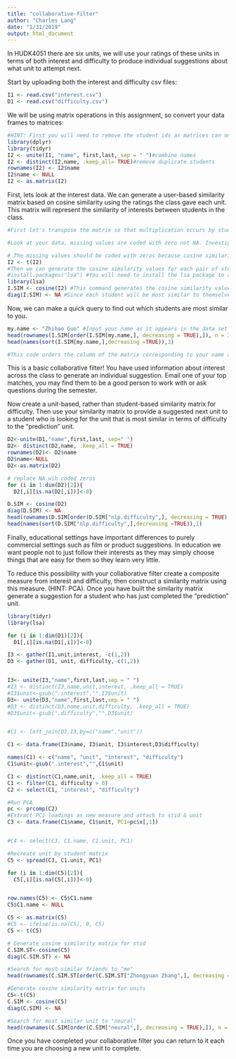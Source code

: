 ```yaml
---
title: "collaborative-filter"
author: "Charles Lang"
date: "1/31/2019"
output: html_document
---
```


In HUDK4051 there are six units, we will use your ratings of these units in terms of both interest and difficulty to produce individual suggestions about what unit to attempt next.

Start by uploading both the interest and difficulty csv files:
```r
I1 <- read.csv("interest.csv")
D1 <- read.csv("difficulty.csv")
```

We will be using matrix operations in this assignment, so convert your data frames to matrices:
```r
#HINT: First you will need to remove the student ids as matrices can only contain one data type. You will then need to rename your row names with the student ids.
library(dplyr)
library(tidyr)
I2 <- unite(I1, "name", first,last, sep = " ")#combine names
I2 <- distinct(I2,name, .keep_all= TRUE)#remove duplicate students
rownames(I2) <- I2$name
I2$name <- NULL
I2 <- as.matrix(I2)


```

First, lets look at the interest data. We can generate a user-based similarity matrix based on cosine similarity using the ratings the class gave each unit. This matrix will represent the similarity of interests between students in the class.
```r
#First let's transpose the matrix so that multiplication occurs by students rather than units.

#Look at your data, missing values are coded with zero not NA. Investigate cosine similarity and decide whether your missing values should be coded with zeros or NAs. Explain your choice.

# The missing values should be coded with zeros because cosine similarity will also need those to be calculated
I2 <- t(I2)
#Then we can generate the cosine similarity values for each pair of students
#install.packages("lsa") #You will need to install the lsa package to access the cosine command.
library(lsa)
I.SIM <- cosine(I2) #This command generates the cosine similarity values as a new matrix. Click on I.SIM in the Global Environment pane to see what it looks like.
diag(I.SIM) <- NA #Since each student will be most similar to themselves we want to remove that information
```

Now, we can make a quick query to find out which students are most similar to you. 
```r
my.name <- "Zhihao Guo" #Input your name as it appears in the data set
head(rownames(I.SIM[order(I.SIM[my.name,], decreasing = TRUE),]), n = 3) 
head(names(sort(I.SIM[my.name,],decreasing =TRUE)),3)

#This code orders the column of the matrix corresponding to your name according to similarity and returns the top two UNI ids for the students who's interests are most similar to yours

```

This is a basic collaborative filter! You have used information about interest across the class to generate an individual suggestion. Email one of your top matches, you may find them to be a good person to work with or ask questions during the semester.

Now create a unit-based, rather than student-based similarity matrix for difficulty. Then use your similarity matrix to provide a suggested next unit to a student who is looking for the unit that is most similar in terms of difficulty to the "prediction" unit. 
```r
D2<-unite(D1,"name",first,last, sep=" ")
D2<- distinct(D2,name, .keep_all = TRUE)
rownames(D2)<- D2$name
D2$name<-NULL
D2<-as.matrix(D2)

# replace NA wih coded zeros
for (i in 1:dim(D2)[2]){
  D2[,i][is.na(D2[,i])]<-0}

D.SIM <- cosine(D2)
diag(D.SIM) <- NA
head(rownames(D.SIM[order(D.SIM["nlp.difficulty",], decreasing = TRUE),]), n = 1) 
head(names(sort(D.SIM["nlp.difficulty",],decreasing =TRUE)),1)
```

Finally, educational settings have important differences to purely commercial settings such as film or product suggestions. In education we want people not to just follow their interests as they may simply choose things that are easy for them so they learn very little. 

To reduce this possibility with your collaborative filter create a composite measure from interest and difficulty, then construct a similarity matrix using this measure. (HINT: PCA). Once you have built the similarity matrix generate a suggestion for a student who has just completed the "prediction" unit.
```r
library(tidyr)
library(lsa)

for (i in 1:dim(D1)[2]){
  D1[,i][is.na(D1[,i])]<-0}

I3 <- gather(I1,unit,interest, -c(1,2))
D3 <- gather(D1, unit, difficulty,-c(1,2))


I3<- unite(I3,"name",first,last,sep = " ")
#I3 <- distinct(I3,name,unit,interest, .keep_all = TRUE)
#I3$unit<-gsub(".interest","",I3$unit)
D3<- unite(D3,"name",first,last,sep = " ")
#D3 <- distinct(D3,name,unit,difficulty, .keep_all = TRUE)
#D3$unit<-gsub(".difficulty","",D3$unit)


#C1 <- left_join(D3,I3,by=c("name","unit"))

C1 <- data.frame(I3$name, I3$unit, I3$interest,D3$difficulty)

names(C1) <- c("name", "unit", "interest", "difficulty")
C1$unit<-gsub(".interest","",C1$unit)

C1 <- distinct(C1,name,unit, .keep_all = TRUE)
C1 <- filter(C1, difficulty > 0)
C2 <- select(C1, "interest", "difficulty")

#Run PCA
pc <- prcomp(C2)
#Extract PC1 loadings as new measure and attach to stid & unit
C3 <- data.frame(C1$name, C1$unit, PC1=pc$x[,1])


#C4 <- select(C3, C1.name, C1.unit, PC1)

#Recreate unit by student matrix
C5 <- spread(C3, C1.unit, PC1)

for (i in 1:dim(C5)[2]){
  C5[,i][is.na(C5[,i])]<-0}


row.names(C5) <- C5$C1.name
C5$C1.name <- NULL

C5 <- as.matrix(C5)
#C5 <- ifelse(is.na(C5), 0, C5)
C5 <- t(C5)

# Generate cosine similarity matrix for stid
C.SIM.ST<-cosine(C5)
diag(C.SIM.ST) <- NA

#Search for most similar friends to "me"
head(rownames(C.SIM.ST[order(C.SIM.ST["Zhongyuan Zhang",], decreasing = TRUE),]), n = 3)

#Generate cosine similarity matrix for units
C5<-t(C5)
C.SIM <- cosine(C5)
diag(C.SIM) <- NA

#Search for most similar unit to "neural"
head(rownames(C.SIM[order(C.SIM["neural",], decreasing = TRUE),]), n = 1)

```

Once you have completed your collaborative filter you can return to it each time you are choosing a new unit to complete.
